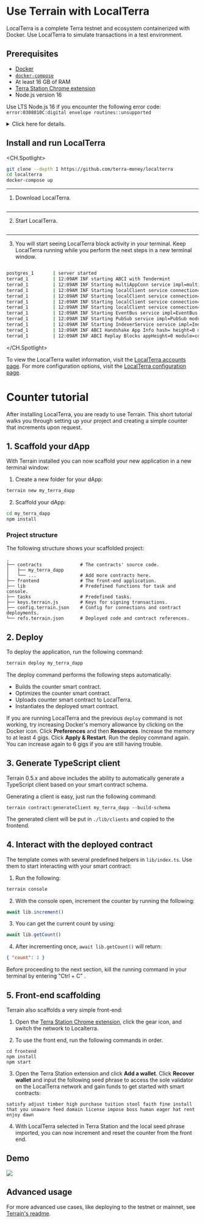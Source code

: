 

# Use Terrain with LocalTerra

LocalTerra is a complete Terra testnet and ecosystem containerized with Docker. Use LocalTerra to simulate transactions in a test environment.

## Prerequisites

- [Docker](https://www.docker.com/)
- [`docker-compose`](https://github.com/docker/compose)
- At least 16 GB of RAM
- [Terra Station Chrome extension](../../learn/terra-station/download/terra-station-extension.mdx)
- Node.js version 16

<Admonition type="caution" title="Node version error">

Use LTS Node.js 16 if you encounter the following error code:  
`error:0308010C:digital envelope routines::unsupported`

</Admonition>

<Admonition type="info" title="Running NPM on M1 Macs">


<details> 
<summary> Click here for details. </summary>
<p>

Some M1 macs may need to use the latest LTS version of Node to complete this tutorial. Consider using a node version manager such as [NVM](https://github.com/nvm-sh/nvm/blob/master/README.mdx).
After installing NVM, run the following to install and use the latest LTS version of node:

```sh
nvm install --lts
nvm use --lts
```

The `nvm use --lts` command will need to be run every time you open a new terminal to use the LTS version of node.

To default to the LTS version of node when restarting your terminal, run the following:

```sh
nvm alias default <INSERT NODE VERSION HERE>
```

</p>
</details>

</Admonition>

## Install and run LocalTerra

<CH.Spotlight>

```sh install-LocalTerra
git clone --depth 1 https://github.com/terra-money/localterra
cd localterra
docker-compose up
```
---

1. Download LocalTerra.

```sh install-LocalTerra focus=1

```
---

2. Start LocalTerra.

```sh install-LocalTerra focus=2:3

```
---

3. You will start seeing LocalTerra block activity in your terminal. Keep LocalTerra running while you perform the next steps in a new terminal window.

```sh LocalTerra-example

postgres_1       | server started
terrad_1         | 12:09AM INF starting ABCI with Tendermint
terrad_1         | 12:09AM INF Starting multiAppConn service impl=multiAppConn module=proxy
terrad_1         | 12:09AM INF Starting localClient service connection=query impl=localClient module=abci-client
terrad_1         | 12:09AM INF Starting localClient service connection=snapshot impl=localClient module=abci-client
terrad_1         | 12:09AM INF Starting localClient service connection=mempool impl=localClient module=abci-client
terrad_1         | 12:09AM INF Starting localClient service connection=consensus impl=localClient module=abci-client
terrad_1         | 12:09AM INF Starting EventBus service impl=EventBus module=events
terrad_1         | 12:09AM INF Starting PubSub service impl=PubSub module=pubsub
terrad_1         | 12:09AM INF Starting IndexerService service impl=IndexerService module=txindex
terrad_1         | 12:09AM INF ABCI Handshake App Info hash= height=0 module=consensus protocol-version=0 software-version=0.5.5-oracle
terrad_1         | 12:09AM INF ABCI Replay Blocks appHeight=0 module=consensus stateHeight=0 storeHeight=0

```

</CH.Spotlight>

<Admonition type="tip" title="LocalTerra Accounts">

To view the LocalTerra wallet information, visit the [LocalTerra accounts page](../localterra/accounts.mdx).
For more configuration options, visit the [LocalTerra configuration page](../localterra/configure.mdx).

</Admonition>


# Counter tutorial

After installing LocalTerra, you are ready to use Terrain. This short tutorial walks you through setting up your project and creating a simple counter that increments upon request.

## 1. Scaffold your dApp

With Terrain installed you can now scaffold your new application in a new terminal window:

1. Create a new folder for your dApp:

```sh
terrain new my_terra_dapp
```

2. Scaffold your dApp:

```sh
cd my_terra_dapp
npm install
```

### Project structure

The following structure shows your scaffolded project:

```
.
├── contracts              # The contracts' source code.
│   ├── my_terra_dapp
│   └── ...                # Add more contracts here.
├── frontend               # The front-end application.
├── lib                    # Predefined functions for task and console.
├── tasks                  # Predefined tasks.
├── keys.terrain.js        # Keys for signing transactions.
├── config.terrain.json    # Config for connections and contract deployments.
└── refs.terrain.json      # Deployed code and contract references.
```

## 2. Deploy

To deploy the application, run the following command:

```sh
terrain deploy my_terra_dapp
```

The deploy command performs the following steps automatically:

- Builds the counter smart contract.
- Optimizes the counter smart contract.
- Uploads counter smart contract to LocalTerra.
- Instantiates the deployed smart contract.

<Admonition type="note" title="Increase Docker memory">

If you are running LocalTerra and the previous `deploy` command is not working, try increasing Docker's memory allowance by clicking on the Docker icon. Click **Preferences** and then **Resources**. Increase the memory to at least 4 gigs. Click **Apply & Restart**. Run the deploy command again. You can increase again to 6 gigs if you are still having trouble.

</Admonition>


## 3. Generate TypeScript client

Terrain 0.5.x and above includes the ability to automatically generate a TypeScript client based on your smart contract schema.

Generating a client is easy, just run the following command:

```
terrain contract:generateClient my_terra_dapp --build-schema
```

The generated client will be put in `./lib/clients` and copied to the frontend.

## 4. Interact with the deployed contract

The template comes with several predefined helpers in `lib/index.ts`. Use them to start interacting with your smart contract:

1. Run the following:

```sh
terrain console
```

2. With the console open, increment the counter by running the following:

```JavaScript
await lib.increment()
```

3. You can get the current count by using:

```JavaScript
await lib.getCount()
```

4. After incrementing once, `await lib.getCount()` will return:

```json
{ "count": 1 }
```

<Admonition type="tip">

Before proceeding to the next section, kill the running command in your terminal by entering "Ctrl + C" .

</Admonition>

## 5. Front-end scaffolding

Terrain also scaffolds a very simple front-end:

1. Open the [Terra Station Chrome extension](https://chrome.google.com/webstore/detail/terra-station-wallet/aiifbnbfobpmeekipheeijimdpnlpgpp), click the gear icon, and switch the network to Localterra.

2. To use the front end, run the following commands in order.

```
cd frontend
npm install
npm start
```

3. Open the Terra Station extension and click **Add a wallet**. Click **Recover wallet** and input the following seed phrase to access the sole validator on the LocalTerra network and gain funds to get started with smart contracts:

```
satisfy adjust timber high purchase tuition stool faith fine install that you unaware feed domain license impose boss human eager hat rent enjoy dawn
```

4. With LocalTerra selected in Terra Station and the local seed phrase imported, you can now increment and reset the counter from the front end.

## Demo

![](/img/tut_counter.gif)

## Advanced usage

For more advanced use cases, like deploying to the testnet or mainnet, see [Terrain's readme](https://github.com/terra-money/terrain#readme).
